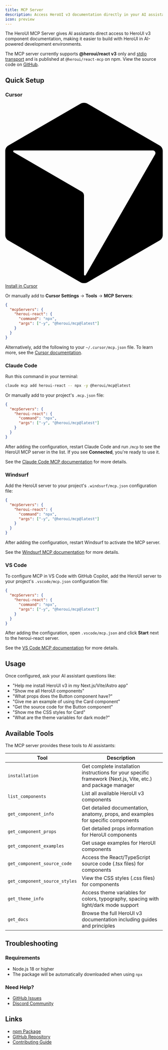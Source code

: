 ```yaml
---
title: MCP Server
description: Access HeroUI v3 documentation directly in your AI assistant
icon: preview
---
```


The HeroUI MCP Server gives AI assistants direct access to HeroUI v3 component documentation, making it easier to build with HeroUI in AI-powered development environments.

<DocsImage
  src="https://heroui-assets.nyc3.cdn.digitaloceanspaces.com/docs/hero-react-mcp-light-3.jpg"
  darkSrc="https://heroui-assets.nyc3.cdn.digitaloceanspaces.com/docs/hero-react-mcp-dark-2.jpg"
  alt="HeroUI v3 MCP Server"
/>


The MCP server currently supports **@heroui/react v3** only and [stdio transport](https://modelcontextprotocol.io/specification/2025-06-18/basic/transports#stdio) and is published at `@heroui/react-mcp` on npm. View the source code on [GitHub](https://github.com/heroui-inc/heroui-mcp).

## Quick Setup

### Cursor

<div className="flex items-center gap-3 mb-4">
  <a
    href="cursor://anysphere.cursor-deeplink/mcp/install?name=heroui-react&config=eyJjb21tYW5kIjoibnB4IiwiYXJncyI6WyIteSIsIkBoZXJvdWkvbWNwQGxhdGVzdCJdfQ=="
    className="button button--tertiary button--sm no-underline bg-default/50 dark:bg-default/30"
  >
    <svg viewBox="0 0 466.73 532.09" className="w-5 h-5 fill-current">
      <path d="M457.43,125.94L244.42,2.96c-6.84-3.95-15.28-3.95-22.12,0L9.3,125.94c-5.75,3.32-9.3,9.46-9.3,16.11v247.99c0,6.65,3.55,12.79,9.3,16.11l213.01,122.98c6.84,3.95,15.28,3.95,22.12,0l213.01-122.98c5.75-3.32,9.3-9.46,9.3-16.11v-247.99c0-6.65-3.55-12.79-9.3-16.11h-.01ZM444.05,151.99l-205.63,356.16c-1.39,2.4-5.06,1.42-5.06-1.36v-233.21c0-4.66-2.49-8.97-6.53-11.31L24.87,145.67c-2.4-1.39-1.42-5.06,1.36-5.06h411.26c5.84,0,9.49,6.33,6.57,11.39h-.01Z"/>
    </svg>
    <span className="text-accent">Install in Cursor</span>
  </a>
</div>

Or manually add to **Cursor Settings** → **Tools** → **MCP Servers**:

```json title=".cursor/mcp.json"
{
  "mcpServers": {
    "heroui-react": {
      "command": "npx",
      "args": ["-y", "@heroui/mcp@latest"]
    }
  }
}
```

Alternatively, add the following to your `~/.cursor/mcp.json` file. To learn more, see the [Cursor documentation](https://cursor.com/docs/context/mcp).

### Claude Code

Run this command in your terminal:

```bash
claude mcp add heroui-react -- npx -y @heroui/mcp@latest
```

Or manually add to your project's `.mcp.json` file:

```json title=".mcp.json"
{
  "mcpServers": {
    "heroui-react": {
      "command": "npx",
      "args": ["-y", "@heroui/mcp@latest"]
    }
  }
}
```

After adding the configuration, restart Claude Code and run `/mcp` to see the HeroUI MCP server in the list. If you see **Connected**, you're ready to use it.

See the [Claude Code MCP documentation](https://docs.claude.com/en/docs/claude-code/mcp) for more details.

### Windsurf

Add the HeroUI server to your project's `.windsurf/mcp.json` configuration file:

```json title=".windsurf/mcp.json"
{
  "mcpServers": {
    "heroui-react": {
      "command": "npx",
      "args": ["-y", "@heroui/mcp@latest"]
    }
  }
}
```

After adding the configuration, restart Windsurf to activate the MCP server.

See the [Windsurf MCP documentation](https://docs.windsurf.com/windsurf/cascade/mcp) for more details.

### VS Code

To configure MCP in VS Code with GitHub Copilot, add the HeroUI server to your project's `.vscode/mcp.json` configuration file:

```json title=".vscode/mcp.json"
{
  "mcpServers": {
    "heroui-react": {
      "command": "npx",
      "args": ["-y", "@heroui/mcp@latest"]
    }
  }
}
```

After adding the configuration, open `.vscode/mcp.json` and click **Start** next to the heroui-react server.

See the [VS Code MCP documentation](https://code.visualstudio.com/docs/copilot/customization/mcp-servers) for more details.

## Usage

Once configured, ask your AI assistant questions like:

- "Help me install HeroUI v3 in my Next.js/Vite/Astro app"
- "Show me all HeroUI components"
- "What props does the Button component have?"
- "Give me an example of using the Card component"
- "Get the source code for the Button component"
- "Show me the CSS styles for Card"
- "What are the theme variables for dark mode?"

## Available Tools

The MCP server provides these tools to AI assistants:

| Tool | Description |
|------|-------------|
| `installation` | Get complete installation instructions for your specific framework (Next.js, Vite, etc.) and package manager |
| `list_components` | List all available HeroUI v3 components |
| `get_component_info` | Get detailed documentation, anatomy, props, and examples for specific components |
| `get_component_props` | Get detailed props information for HeroUI components |
| `get_component_examples` | Get usage examples for HeroUI components |
| `get_component_source_code` | Access the React/TypeScript source code (.tsx files) for components |
| `get_component_source_styles` | View the CSS styles (.css files) for components |
| `get_theme_info` | Access theme variables for colors, typography, spacing with light/dark mode support |
| `get_docs` | Browse the full HeroUI v3 documentation including guides and principles |
 

## Troubleshooting

### Requirements
- Node.js 18 or higher
- The package will be automatically downloaded when using `npx`

### Need Help?
- [GitHub Issues](https://github.com/heroui-inc/heroui-mcp/issues)
- [Discord Community](https://discord.gg/heroui)

## Links

- [npm Package](https://www.npmjs.com/package/@heroui/mcp@latest)
- [GitHub Repository](https://github.com/heroui-inc/heroui-mcp)
- [Contributing Guide](https://github.com/heroui-inc/heroui-mcp/blob/main/CONTRIBUTING.md)
